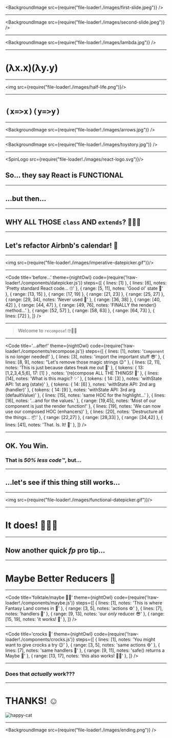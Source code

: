 
<BackgroundImage src={require("file-loader!./images/first-slide.jpeg")} />

---

<BackgroundImage src={require("file-loader!./images/second-slide.jpeg")} />

---

<BackgroundImage src={require("file-loader!./images/lambda.jpg")} />

---

# (λx.x)(λy.y)

---

<img src={require("file-loader!./images/half-life.png")}/>

---

# `(x=>x)(y=>y)`

---

<BackgroundImage src={require("file-loader!./images/arrows.jpg")} />

---

<BackgroundImage src={require("file-loader!./images/toystory.jpg")} />

---

<SpinLogo src={require("file-loader!./images/react-logo.svg")}/>

## So... they say React is FUNCTIONAL

---

## ...but then...

---

## WHY ALL THOSE `class` AND `extends`? 🤔🤮😩

---

## Let's refactor Airbnb's calendar! 📅

---

<img src={require("file-loader!./images/imperative-datepicker.gif")}/>

---

<Code
  title='before...'
  theme={nightOwl}
  code={require('!raw-loader!./components/datepicker.js')}
  steps={[
    { lines: [1] },
    { lines: [6], notes: 'Pretty standard React code... 🙄' },
    { range: [5, 11], notes: 'Good ol\' state 🍷' },
    { range: [13, 15] },
    { range: [17, 19] },
    { range: [21, 23] },
    { range: [25, 27] },
    { range: [29, 34], notes: 'Never used 🤣' },
    { range: [36, 38] },
    { range: [40, 42] },
    { range: [44, 47] },
    { range: [49, 76], notes: 'FINALLY the render() method...' },
    { range: [52, 57] },
    { range: [58, 63] },
    { range: [64, 73] },
    { lines: [72] },
  ]}
/>

---

> Welcome to `recompose`! 🤓🖖🏼

---

<Code
  title='...after!'
  theme={nightOwl}
  code={require('!raw-loader!./components/recompose.js')}
  steps={[
    { lines: [1], notes: '`Component` is no longer needed!' },
    { lines: [3], notes: 'import the important stuff 😎' },
    { lines: [8, 9], notes: "Let's remove those magic strings 😉" },
    { lines: [2, 11], notes: 'This is just because dates freak me out 📅' },
    { tokens: { 13: [1,2,3,4,5,6], 17: [1] } , notes: '(re)compose ALL THE THINGS! 🎸' },
    { lines: [14], notes: 'What is this magic? ✨' },
    { tokens: { 14: [3] }, notes: 'withState API: 1st arg (state)' },
    { tokens: { 14: [6] }, notes: 'withState API: 2nd arg (handler)' },
    { tokens: { 14: [9] }, notes: 'withState API: 3rd arg (defaultValue)' },
    { lines: [15], notes: 'same HOC for the highlight...' },
    { lines: [16], notes: '...and for the values.' },
    { range: [19,45], notes: 'Most of our component is just the render function!' },
    { lines: [19], notes: 'We can now use our composed HOC (enhancers)' },
    { lines: [20], notes: 'Destructure all the things... 📦' },
    { range: [22,27] },
    { range: [28,33] },
    { range: [34,42] },
    { lines: [41], notes: 'That. Is. It! 🎉' },
  ]}
/>

---

## OK. You Win.

### That is _50% less code™️_, but...

---

## ...let's see if this thing still works...

---

<img src={require("file-loader!./images/functional-datepicker.gif")}/>

---

# It does! 🎉🎉🎉

<BackgroundImage src="https://media.giphy.com/media/XyLwEmBGqxkti/giphy.gif" />

---

## Now another quick _fp_ pro tip...

---

# Maybe Better Reducers 🤔

---

<Code
  title='folktale/maybe 🌈🦄'
  theme={nightOwl}
  code={require('!raw-loader!./components/maybe.js')}
  steps={[
    { lines: [1], notes: 'This is where Fantasy Land comes in 🎡' },
    { range: [3, 5], notes: 'actions ⚙️' },
    { lines: [7], notes: 'handlers 👋' },
    { range: [9, 13], notes: 'our *only* reducer 😎' },
    { range: [15, 19], notes: 'it works! 👏' },
  ]}
/>

---

<Code
  title='crocks 🐊'
  theme={nightOwl}
  code={require('!raw-loader!./components/crocks.js')}
  steps={[
    { lines: [1], notes: 'You might want to give crocks a try 😉' },
    { range: [3, 5], notes: 'same actions ⚙️' },
    { lines: [7], notes: 'same handlers 👋' },
    { range: [9, 11], notes: 'safe() returns a Maybe 🤔' },
    { range: [13, 17], notes: 'this also works! 👏🏼' },
  ]}
/>

---

### Does that _actually_ work???

<Counter />

---

# THANKS! ☺️

![happy-cat](https://i.imgflip.com/17fgma.jpg)


---

<BackgroundImage src={require("file-loader!./images/ending.png")} />
